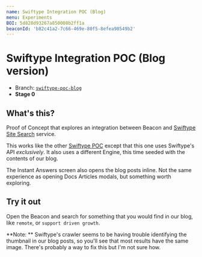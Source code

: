 ```yaml
---
name: Swiftype Integration POC (Blog)
menu: Experiments
BOI: 5d828d93267a850008b2ff1a
beaconId: 'b82c41a2-7c66-469e-80f5-8efea98549b2'
---
```


# Swiftype Integration POC (Blog version)

- Branch: [`swiftype-poc-blog`](https://github.com/helpscout/beacon2/tree/swiftype-poc-blog)
- **Stage 0**

## What's this?

Proof of Concept that explores an integration between Beacon and [Swiftype Site Search](https://swiftype.com/site-search) service.

This works like the other [Swiftype POC](/experiments-swiftype-poc) except that this one uses Swiftype's API _exclusively_. It also uses a different Engine, this time seeded with the contents of our blog.

The Instant Answers screen also opens the blog posts inline. Not the same experience as opening Docs Articles modals, but something worth exploring.

## Try it out

Open the Beacon and search for something that you would find in our blog, like `remote`, or `support driven growth`.

**Note: ** Swiftype's crawler seems to be having trouble identifying the thumbnail in our blog posts, so you'll see that most results have the same image. There's probably a way to fix this but I'm not sure how.
